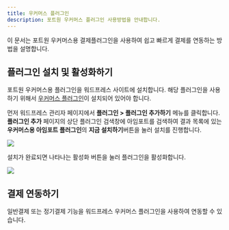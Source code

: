 ```yaml
---
title: 우커머스 플러그인
description: 포트원 우커머스 플러그인 사용방법을 안내합니다.
---
```




이 문서는 포트원 우커머스용 결제플러그인을 사용하여 쉽고 빠르게 결제를 연동하는 방법을 설명합니다.

## 플러그인 설치 및 활성화하기

포트원 우커머스용 플러그인을 워드프레스 사이트에 설치합니다. 해당 플러그인을 사용하기 위해서 [우커머스 플러그인](https://ko.wordpress.org/plugins/woocommerce/)이 설치되어 있어야 합니다.

먼저 워드프레스 관리자 페이지에서 **플러그인 > 플러그인 추가하기** 메뉴를 클릭합니다. **플러그인 추가** 페이지의 상단 플러그인 검색창에 아임포트를 검색하여 결과 목록에 있는 **우커머스용 아임포트 플러그인**의 **지금 설치하기**버튼을 눌러 설치를 진행합니다.

![](</gitbook-assets/ko/woomain-1.png>)

설치가 완료되면 나타나는 활성화 버튼을 눌러 플러그인을 활성화합니다.

![](</gitbook-assets/ko/woomain-2.png>)

## 결제 연동하기

일반결제 또는 정기결제 기능을 워드프레스 우커머스 플러그인을 사용하여 연동할 수 있습니다.

<ContentRef slug="/ko/payment" />

<ContentRef slug="/ko/subscription" />
